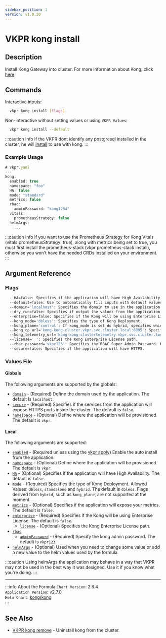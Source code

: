 ```yaml
---
sidebar_position: 1
version: v1.0.20
---
```


# VKPR kong install

## Description

Install Kong Gateway into cluster. For more information about Kong, click [here](https://docs.konghq.com/gateway/).

## Commands

Interactive inputs:

```bash
  vkpr kong install [flags]
```

Non-interactive without setting values or using `VKPR Values`:

```bash
  vkpr kong install --default
```

:::caution Info
If the VKPR dont identify any postgresql installed in the cluster, he will [install](/docs/commands/postgresql/install) to use with kong.
:::

### Example Usage

```jsx title="vkpr kong install --default"
# vkpr.yaml
---
kong:
  enabled: true
  namespace: "foo"
  HA: false
  mode: "standard"
  metrics: false
  rbac:
    adminPassword: "kong1234"
  vitals:
    prometheusStrategy: false
  helmArgs:
    ...
```

:::caution Info
If you want to use the Prometheus Strategy for Kong Vitals (vitals.prometheusStrategy: true),
along with metrics being set to true, you must first install the prometheus-stack (vkpr prometheus-stack install),
otherwise you won't have the needed CRDs installed on your environment.
:::

## Argument Reference

### Flags

```sh
  --HA=false: Specifies if the application will have High Availability.
  --default=false: Use to automatically fill inputs with default values.
  --domain='localhost': Specifies the domain to use in the application.
  --dry_run=false: Specifies if output the values from the application.
  --enterprise=false: Specifies if the Kong will be using Enterprise License.
  --kong_mode='dbless': Specifies the type of Kong Deployment.
  --kong_plane='control': If kong_mode is set do hybrid, specifies which plane to install.
  --kong_cp_url='kong-kong-cluster.vkpr.svc.cluster.local:8005': Specifies which kong DP to connect.
  --kong_telemetry_url='kong-kong-clustertelemetry.vkpr.svc.cluster.local:8006': Specifies which kong DP telemetry endpoint to connect.
  --license=' ': Specifies the Kong Enterprise License path.
  --rbac_password='vkpr123': Specifies the RBAC Super Admin Password. Has no effect on hybrid data plane installations.
  --secure=false: Specifies if the application will have HTTPS.
```

### Values File

#### Globals

The following arguments are supported by the globals:

- [`domain`](#argument-reference) - (Required) Define the domain used by the application. The default is `localhost`.
- [`secure`](#argument-reference) - (Required) Specifies if the services from the application will expose HTTPS ports inside the cluster. The default is `false`.
- [`namespace`](#argument-reference) - (Optional) Define where the application will be provisioned. The default is `vkpr`.

#### Local

The following arguments are supported:

- [`enabled`](#argument-reference) - (Required unless using the [vkpr apply](/docs/commands/apply)) Enable the auto install from the application.
- [`namespace`](#argument-reference) - (Optional) Define where the application will be provisioned. The default is `vkpr`.
- [`HA`](#argument-reference) - (Optional) Specifies if the application will have High Availability. The default is `false`.
- [`mode`](#argument-reference) - (Required) Specifies the type of Kong Deployment. Allowed Values: `dbless`, `standalone` and `hybrid`. The default is `dbless`. Flags derived from `hybrid`, such as `kong_plane`, are not supported at the moment.
- [`metrics`](#argument-reference) - (Optional) Specifies if the application will expose your metrics. The default is `false`.
- [`enterprise`](#argument-reference) - (Required) Specifies if the Kong will be using Enterprise License. The default is `false`.
  - [`license`](#argument-reference) - (Optional) Specifies the Kong Enterprise License path.
- [`rbac`](#argument-reference)
  - [`adminPassword`](#argument-reference) - (Required) Specify the kong admin password. The default is `vkpr123`.
- [`helmArgs`](#argument-reference) - (Optional) Used when you need to change some value or add a new value to the helm values used by the formula.

:::caution
Using helmArgs the application may behave in a way that VKPR may not be used in the best way it was designed.
Use it if you know what you're doing.
:::

---

:::info About the Formula
`Chart Version`: 2.6.4 <br/>
`Application Version`: v2.7.0 <br/>
`Helm Chart`: [kong/kong](https://artifacthub.io/packages/helm/kong/kong/) <br/>
:::

## See Also

- [VKPR kong remove](/docs/commands/kong/remove) - Uninstall kong from the cluster.

